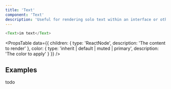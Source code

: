 ```yaml
---
title: 'Text'
component: 'Text'
description: 'Useful for rendering solo text within an interface or other text.'
---
```


```js
<Text>im text</Text>
```

<PropsTable
  data={{
    children: {
      type: 'ReactNode',
      description: 'The content to render'
    },
    color: {
      type: 'inherit | default | muted | primary',
      description: 'The color to apply'
    }
  }}
/>

## Examples

todo
